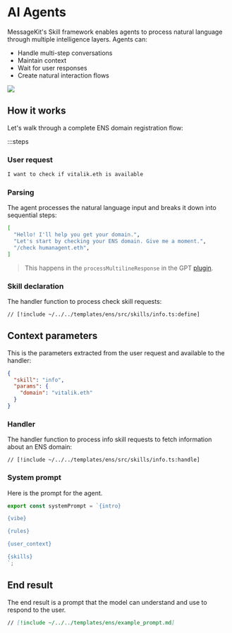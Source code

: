 # AI Agents

MessageKit's Skill framework enables agents to process natural language through multiple intelligence layers. Agents can:

- Handle multi-step conversations
- Maintain context
- Wait for user responses
- Create natural interaction flows

![](/img/skills.png)

## How it works

Let's walk through a complete ENS domain registration flow:

:::steps

### User request

```bash
I want to check if vitalik.eth is available
```

### Parsing

The agent processes the natural language input and breaks it down into sequential steps:

```bash
[
  "Hello! I'll help you get your domain.",
  "Let's start by checking your ENS domain. Give me a moment.",
  "/check humanagent.eth",
]
```

> This happens in the `processMultilineResponse` in the GPT [plugin](/plugins/gpt).

### Skill declaration

The handler function to process check skill requests:

```tsx [src/skills/info.ts]
// [!include ~/../../templates/ens/src/skills/info.ts:define]
```

## Context parameters

This is the parameters extracted from the user request and available to the handler:

```json
{
  "skill": "info",
  "params": {
    "domain": "vitalik.eth"
  }
}
```

### Handler

The handler function to process info skill requests to fetch information about an ENS domain:

```tsx [src/skills/info.ts]
// [!include ~/../../templates/ens/src/skills/info.ts:handle]
```

### System prompt

Here is the prompt for the agent.

```jsx [src/prompt.ts]
export const systemPrompt = `{intro}

{vibe}

{rules}

{user_context}

{skills}
`;
```

## End result

The end result is a prompt that the model can understand and use to respond to the user.

```md [example_prompt.md]
// [!include ~/../../templates/ens/example_prompt.md]
```
